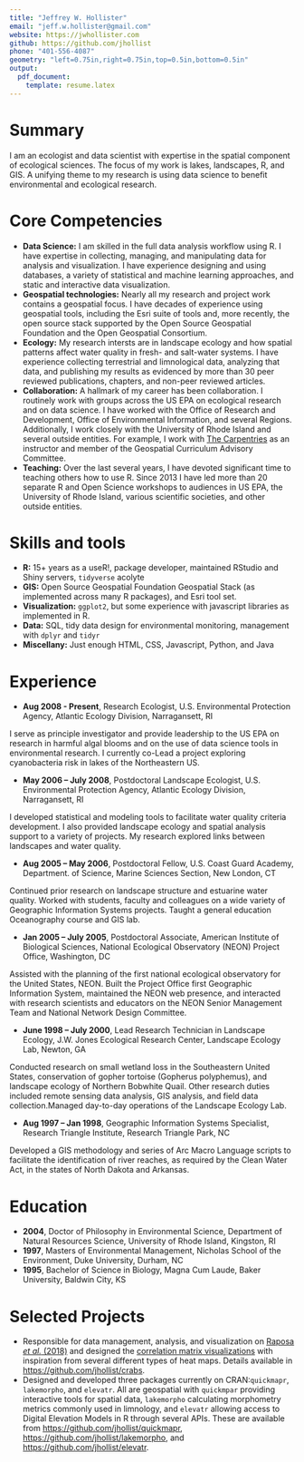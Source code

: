 ```yaml
---
title: "Jeffrey W. Hollister"
email: "jeff.w.hollister@gmail.com"
website: https://jwhollister.com
github: https://github.com/jhollist
phone: "401-556-4087"
geometry: "left=0.75in,right=0.75in,top=0.5in,bottom=0.5in"
output: 
  pdf_document:
    template: resume.latex
---
```


# Summary
I am an ecologist and data scientist with expertise in the spatial component of ecological sciences.  The focus of my work is lakes, landscapes, R, and GIS. A unifying theme to my research is using data science to benefit environmental and ecological research.

# Core Competencies

- **Data Science:** I am skilled in the full data analysis workflow using R.  I have expertise in collecting, managing, and manipulating data for analysis and visualization.  I have experience designing and using databases, a variety of statistical and machine learning approaches, and static and interactive data visualization.
- **Geospatial technologies:** Nearly all my research and project work contains a geospatial focus.  I have decades of experience using geospatial tools, including the Esri suite of tools and, more recently, the open source stack supported by the Open Source Geospatial Foundation and the Open Geospatial Consortium. 
- **Ecology:** My research intersts are in landscape ecology and how spatial patterns affect water quality in fresh- and salt-water systems.  I have experience collecting terrestrial and limnological data, analyzing that data, and publishing my results as evidenced by more than 30 peer reviewed publications, chapters, and non-peer reviewed articles.
- **Collaboration:** A hallmark of my career has been collaboration.  I routinely work with groups across the US EPA on ecological research and on data science.  I have worked with the Office of Research and Development, Office of Environmental Information, and several Regions.  Additionally, I work closely with the University of Rhode Island and several outside entities.  For example, I work with [The Carpentries](https://carpentries.org/) as an instructor and member of the Geospatial Curriculum Advisory Committee.
- **Teaching:** Over the last several years, I have devoted significant time to teaching others how to use R.  Since 2013 I have led more than 20 separate R and Open Science workshops to audiences in US EPA, the University of Rhode Island, various scientific societies, and other outside entities.

# Skills and tools

- **R:** 15+ years as a useR!, package developer, maintained RStudio and Shiny servers, `tidyverse` acolyte
- **GIS:** Open Source Geospatial Foundation Geospatial Stack (as implemented across many R packages), and Esri tool set.
- **Visualization:** `ggplot2`, but some experience with javascript libraries as implemented in R.
- **Data:** SQL, tidy data design for environmental monitoring, management with `dplyr` and `tidyr`
- **Miscellany:** Just enough HTML, CSS, Javascript, Python, and Java

# Experience

- **Aug 2008 - Present**, Research Ecologist, U.S. Environmental Protection Agency, Atlantic Ecology Division, Narragansett, RI

I serve as principle investigator and provide leadership to the US EPA on research in harmful algal blooms and on the use of data science tools in environmental research. I currently co-Lead a project exploring cyanobacteria risk in lakes of the Northeastern US.

- **May 2006 – July 2008**, Postdoctoral Landscape Ecologist, U.S. Environmental Protection Agency, Atlantic Ecology Division, Narragansett, RI

I developed statistical and modeling tools to facilitate water quality criteria development. I also provided landscape ecology and spatial analysis support to a variety of projects. My research explored links between landscapes and water quality.

- **Aug 2005 – May 2006**, Postdoctoral Fellow, U.S. Coast Guard Academy, Department. of Science, Marine Sciences Section, New London, CT

Continued prior research on landscape structure and estuarine water quality.  Worked with students, faculty and colleagues on a wide variety of Geographic Information Systems projects. Taught a general education Oceanography course and GIS lab.

- **Jan 2005 – July 2005**, Postdoctoral Associate, American Institute of Biological Sciences, National Ecological Observatory (NEON) Project Office, Washington, DC

Assisted with the planning of the first national ecological observatory for the United States, NEON. Built the Project Office first Geographic Information System, maintained the NEON web presence, and interacted with research scientists and educators on the NEON Senior Management Team and National Network Design Committee.

- **June 1998 – July 2000**, Lead Research Technician in Landscape Ecology, J.W. Jones Ecological Research Center, Landscape Ecology Lab, Newton, GA

Conducted research on small wetland loss in the Southeastern United States, conservation of gopher tortoise (Gopherus polyphemus), and landscape ecology of Northern Bobwhite Quail. Other research duties included remote sensing data analysis, GIS analysis, and field data collection.Managed day-to-day operations of the Landscape Ecology Lab.

- **Aug 1997 – Jan 1998**, Geographic Information Systems Specialist, Research Triangle Institute, Research Triangle Park, NC
  
Developed a GIS methodology and series of Arc Macro Language scripts to facilitate the identification of river reaches, as required by the Clean Water Act, in the states of North Dakota and Arkansas.

# Education

- **2004**, Doctor of Philosophy in Environmental Science, Department of Natural Resources Science, University of Rhode Island, Kingston, RI
- **1997**, Masters of Environmental Management, Nicholas School of the Environment, Duke University, Durham, NC
- **1995**, Bachelor of Science in Biology, Magna Cum Laude, Baker University, Baldwin City, KS

# Selected Projects

- Responsible for data management, analysis, and visualization on [Raposa *et al.* (2018)](https://doi.org/10.7717/peerj.4876) and designed the [correlation matrix visualizations](https://doi.org/10.7717/peerj.4876/fig-4) with inspiration from several different types of heat maps. Details available in <https://github.com/jhollist/crabs>.
- Designed and developed three packages currently on CRAN:`quickmapr`, `lakemorpho`, and `elevatr`.  All are geospatial with `quickmpar` providing interactive tools for spatial data, `lakemorpho` calculating morphometry metrics commonly used in limnology, and `elevatr` allowing access to Digital Elevation Models in R through several APIs. These are available from <https://github.com/jhollist/quickmapr>, <https://github.com/jhollist/lakemorpho>, and <https://github.com/jhollist/elevatr>.




